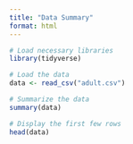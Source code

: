 ```yaml
---
title: "Data Summary"
format: html
---
```


```r
# Load necessary libraries
library(tidyverse)

# Load the data
data <- read_csv("adult.csv")

# Summarize the data
summary(data)

# Display the first few rows
head(data)
```


